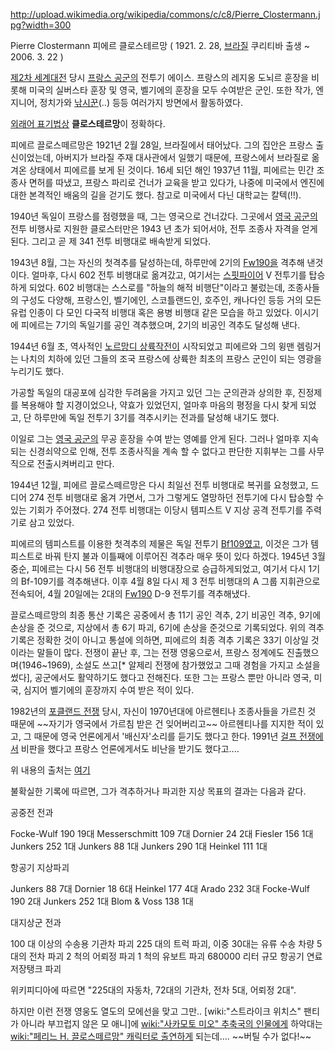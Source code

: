 http://upload.wikimedia.org/wikipedia/commons/c/c8/Pierre_Clostermann.jpg?width=300

Pierre Clostermann
피에르 클로스테르망
( 1921. 2. 28, [[브라질]] 쿠리티바 출생 ~ 2006. 3. 22 )

[[제2차 세계대전]] 당시 [[프랑스 공군]]의 전투기 에이스. 프랑스의 레지옹 도뇌르 훈장을 비롯해 미국의 실버스타 훈장 및 영국, 벨기에의 훈장을 모두 수여받은 군인. 또한 작가, 엔지니어, 정치가와 [[낚시]]꾼(..) 등등 여러가지 방면에서 활동하였다.

[[외래어 표기법]]상 '''클로스테르망'''이 정확하다.

피에르 끌로스떼르망은 1921년 2월 28일, 브라질에서 태어났다. 그의 집안은 프랑스 출신이었는데, 아버지가 브라질 주재 대사관에서 일했기 때문에, 프랑스에서 브라질로 옮겨온 상태에서 피에르를 보게 된 것이다. 16세 되던 해인 1937년 11월, 피에르는 민간 조종사 면허를 따냈고, 프랑스 파리로 건너가 교육을 받고 있다가, 나중에 미국에서 엔진에 대한 본격적인 배움의 길을 걷기도 했다. 참고로 미국에서 다닌 대학교는 칼텍(!!).
  
1940년 독일이 프랑스를 점령했을 때, 그는 영국으로 건너갔다. 그곳에서 [[영국 공군]]의 전투 비행사로 지원한 클로스터만은 1943 년 초가 되어서야, 전투 조종사 자격을 얻게 된다. 그리고 곧 제 341 전투 비행대로 배속받게 되었다. 

1943년 8월, 그는 자신의 첫격추를 달성하는데, 하루만에 2기의 [[Fw190]]을 격추해 낸것이다. 얼마후, 다시 602 전투 비행대로 옮겨갔고, 여기서는 [[스핏파이어(비행기)|스핏파이어]] V 전투기를 탑승하게 되었다. 602 비행대는 스스로를 "하늘의 해적 비행단"이라고 불렀는데, 조종사들의 구성도 다양해, 프랑스인, 벨기에인, 스코틀랜드인, 호주인, 캐나다인 등등 거의 모든 유럽 인종이 다 모인 다국적 비행대 혹은 용병 비행대 같은 모습을 하고 있었다. 이시기에 피에르는 7기의 독일기를 공인 격추했으며, 2기의 비공인 격추도 달성해 낸다.   

1944년 6월 초, 역사적인 [[노르망디 상륙작전]]이 시작되었고 피에르와 그의 윙맨 렘링거는 나치의 치하에 있던 그들의 조국 프랑스에 상륙한 최초의 프랑스 군인이 되는 영광을 누리기도 했다. 
  
가공할 독일의 대공포에 심각한 두려움을 가지고 있던 그는 군의관과 상의한 후, 진정제를 복용해야 할 지경이었으나, 약효가 있었던지, 얼마후 마음의 평정을 다시 찾게 되었고, 단 하루만에 독일 전투기 3기를 격추시키는 전과를 달성해 내기도 했다. 
  
이일로 그는 [[영국 공군]]의 무공 훈장을 수여 받는 영예를 안게 된다. 그러나 얼마후 지속되는 신경쇠약으로 인해, 전투 조종사직을 계속 할 수 없다고 판단한 지휘부는 그를 사무직으로 전출시켜버리고 만다. 
  
1944년 12월, 피에르 끌로스떼르망은 다시 최일선 전투 비행대로 복귀를 요청했고, 드디어 274 전투 비행대로 옮겨 가면서, 그가 그렇게도 열망하던 전투기에 다시 탑승할 수 있는 기회가 주어졌다. 274 전투 비행대는 이당시 템피스트 V 지상 공격 전투기를 주력기로 삼고 있었다. 

피에르의 템피스트를 이용한 첫격추의 제물은 독일 전투기 [[Bf109]]였고, 이것은 그가 템피스트로 바꿔 탄지 불과 이틀째에 이루어진 격추라 매우 뜻이 있다 하겠다. 1945년 3월 중순, 피에르는 다시 56 전투 비행대의 비행대장으로 승급하게되었고, 여기서 다시 1기의 Bf-109기를 격추해낸다. 이후 4월 8일 다시 제 3 전투 비행대의 A 그룹 지휘관으로 전속되어, 4월 20일에는 2대의 [[Fw190]] D-9 전투기를 격추해냈다. 
  
끌로스떼르망의 최종 통산 기록은 공중에서 총 11기 공인 격추, 2기 비공인 격추, 9기에 손상을 준 것으로, 지상에서 총 6기 파괴, 6기에 손상을 준것으로 기록되었다. 위의 격추 기록은 정확한 것이 아니고 통설에 의하면, 피에르의 최종 격추 기록은 33기 이상일 것이라는 말들이 많다. 전쟁이 끝난 후, 그는 전쟁 영웅으로서, 프랑스 정계에도 진출했으며(1946~1969), 소설도 쓰고[* 알제리 전쟁에 참가했었고 그때 경험을 가지고 소설을 썼다], 공군에서도 활약하기도 했다고 전해진다. 또한 그는 프랑스 뿐만 아니라 영국, 미국, 심지어 벨기에의 훈장까지 수여 받은 적이 있다.

1982년의 [[포클랜드 전쟁]] 당시, 자신이 1970년대에 아르헨티나 조종사들을 가르친 것 때문에 ~~자기가 영국에서 가르침 받은 건 잊어버리고~~ 아르헨티나를 지지한 적이 있고, 그 때문에 영국 언론에게서 '배신자'소리를 듣기도 했다고 한다. 1991년 [[걸프 전쟁]]에서 비판을 했다고 프랑스 언론에게서도 비난을 받기도 했다고....

위 내용의 출처는 [http://user.chollian.net/~hartmannshim/clostermann.htm 여기]

불확실한 기록에 따르면, 그가 격추하거나 파괴한 지상 목표의 결과는 다음과 같다.

공중전 전과 
  
Focke-Wulf 190  19대 
Messerschmitt 109  7대 
Dornier 24  2대 
Fiesler 156  1대 
Junkers 252  1대 
Junkers 88   1대 
Junkers 290   1대 
Heinkel 111  1대 
  
  
항공기 지상파괴 
  
Junkers 88  7대 
Dornier 18  6대 
Heinkel 177  4대 
Arado 232  3대 
Focke-Wulf 190 2대 
Junkers 252  1대 
Blom & Voss 138  1대 
 
대지상군 전과 
  
100 대 이상의 수송용 기관차 파괴 
225 대의 트럭 파괴, 이중 30대는 유류 수송 차량 
5 대의 전차 파괴 
2 척의 어뢰정 파괴 
1 척의 유보트 파괴 
680000 리터 규모 항공기 연료 저장탱크 파괴 

위키피디아에 따르면 "225대의 자동차, 72대의 기관차, 전차 5대, 어뢰정 2대".

하지만 이런 전쟁 영웅도 열도의 모에선을 맞고 그만.. [wiki:"스트라이크 위치스" 팬티가 아니라 부끄럽지 않은 모 애니]에 [[wiki:"사카모토 미오" 추축국의 인물]]에게 하악대는 [[wiki:"페리느 H. 끌로스떼르망" 캐릭터로 출연]]하게 되는데…. ~~버틸 수가 없다!~~
